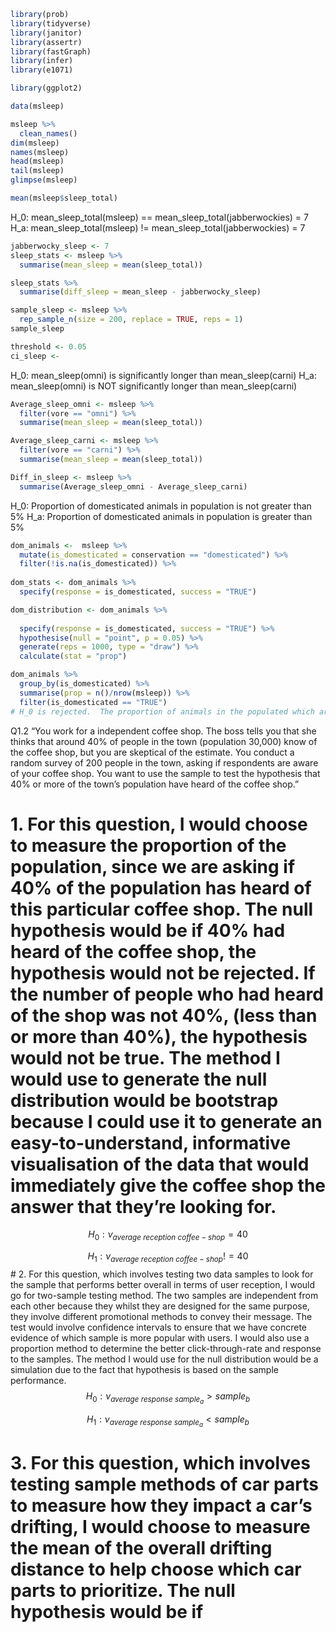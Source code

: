 ```r
library(prob)
library(tidyverse)
library(janitor)
library(assertr)
library(fastGraph)
library(infer)
library(e1071)
```

```r
library(ggplot2)
```

```r

data(msleep)
```

```r
msleep %>% 
  clean_names()
dim(msleep)
names(msleep)
head(msleep)
tail(msleep)
glimpse(msleep)

```

```r
mean(msleep$sleep_total)
```

H_0: mean_sleep_total(msleep) == mean_sleep_total(jabberwockies) = 7
H_a: mean_sleep_total(msleep) != mean_sleep_total(jabberwockies) = 7
```r
jabberwocky_sleep <- 7
sleep_stats <- msleep %>% 
  summarise(mean_sleep = mean(sleep_total)) 

sleep_stats %>% 
  summarise(diff_sleep = mean_sleep - jabberwocky_sleep)


```

```r
sample_sleep <- msleep %>% 
  rep_sample_n(size = 200, replace = TRUE, reps = 1)
sample_sleep
```

```r
threshold <- 0.05
ci_sleep <- 
```
H_0: mean_sleep(omni) is significantly longer than mean_sleep(carni)
H_a: mean_sleep(omni) is NOT significantly longer than mean_sleep(carni)
```r
Average_sleep_omni <- msleep %>% 
  filter(vore == "omni") %>% 
  summarise(mean_sleep = mean(sleep_total))

Average_sleep_carni <- msleep %>% 
  filter(vore == "carni") %>% 
  summarise(mean_sleep = mean(sleep_total))

Diff_in_sleep <- msleep %>% 
  summarise(Average_sleep_omni - Average_sleep_carni)
```
H_0: Proportion of domesticated animals in population is not greater than 5%
H_a: Proportion of domesticated animals in population is greater than 5%

```r
dom_animals <-  msleep %>% 
  mutate(is_domesticated = conservation == "domesticated") %>% 
  filter(!is.na(is_domesticated)) %>% 
  
dom_stats <- dom_animals %>%
  specify(response = is_domesticated, success = "TRUE")

```


```r
dom_distribution <- dom_animals %>% 
   
  specify(response = is_domesticated, success = "TRUE") %>%  
  hypothesise(null = "point", p = 0.05) %>% 
  generate(reps = 1000, type = "draw") %>% 
  calculate(stat = "prop")
```


```r
dom_animals %>% 
  group_by(is_domesticated) %>% 
  summarise(prop = n()/nrow(msleep)) %>% 
  filter(is_domesticated == "TRUE")
# H_0 is rejected.  The proportion of animals in the populated which are classified as domesticated is slightly over 12%, which is greater than 5%.  Ergo, the alternate hypothesis is proven correct.
```

Q1.2 "You work for a independent coffee shop. The boss tells you that she thinks that around 40% of people in the town (population 30,000) know of the coffee shop, but you are skeptical of the estimate. You conduct a random survey of 200 people in the town, asking if respondents are aware of your coffee shop. You want to use the sample to test the hypothesis that 40% or more of the town’s population have heard of the coffee shop."

# 1. For this question, I would choose to measure the proportion of the population, since we are asking if 40% of the population has heard of this particular coffee shop.  The null hypothesis would be if 40% had heard of the coffee shop, the hypothesis would not be rejected.  If the number of people who had heard of the shop was not 40%, (less than or more than 40%), the hypothesis would not be true.  The method I would use to generate the null distribution would be bootstrap because I could use it to generate an easy-to-understand, informative visualisation of the data that would immediately give the coffee shop the answer that they're looking for.
$$
H_0:  \nu_{average \ reception \ coffee-shop} = 40%
$$

$$
H_1:  \nu_{average \ reception \ coffee-shop}  != 40
$$
# 2. For this question, which involves testing two data samples to look for the sample that performs better overall in terms of user reception, I would go for two-sample testing method.  The two samples are independent from each other because they whilst they are designed for the same purpose, they involve different promotional methods to convey their message.  The test would involve confidence intervals to ensure that we have concrete evidence of which sample is more popular with users.  I would also use a proportion method to determine the better click-through-rate and response to the samples.  The method I would use for the null distribution would be a simulation due to the fact that hypothesis is based on the sample performance.  
$$
H_0:  \nu_{average \ response \ sample_a} > sample_b
$$

$$
H_1:  \nu_{average \ response \ sample_a} < sample_b
$$

# 3. For this question, which involves testing sample methods of car parts to measure how they impact a car's drifting, I would choose to measure the mean of the overall drifting distance to help choose which car parts to prioritize.  The null hypothesis would be if 